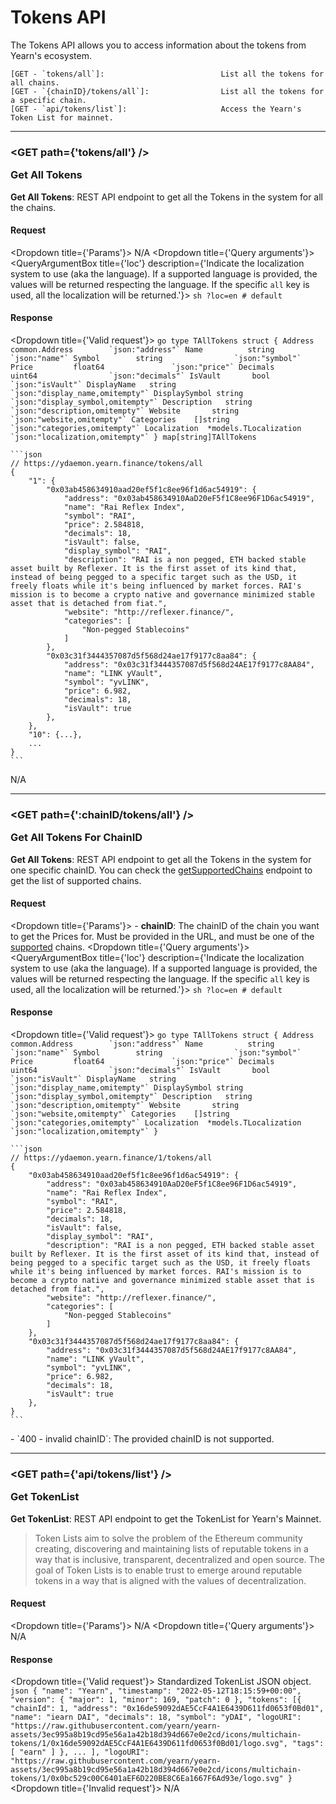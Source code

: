 
# Tokens API
The Tokens API allows you to access information about the tokens from Yearn's ecosystem.

```
[GET - `tokens/all`]:                          List all the tokens for all chains.
[GET - `{chainID}/tokens/all`]:                List all the tokens for a specific chain.
[GET - `api/tokens/list`]:                     Access the Yearn's Token List for mainnet.
```

---------------------------------------------------------------------------------------------------

### <GET path={'tokens/all'} /> <p>Get All Tokens</p>
**Get All Tokens**: REST API endpoint to get all the Tokens in the system for all the chains.

#### Request
<Dropdown title={'Params'}>
	N/A
</Dropdown>
<Dropdown title={'Query arguments'}>
	<QueryArgumentBox
		title={'loc'}
		description={'Indicate the localization system to use (aka the language). If a supported language is provided, the values will be returned respecting the language. If the specific `all` key is used, all the localization will be returned.'}>
		```sh
		?loc=en # default
		```
	</QueryArgumentBox>
</Dropdown>

#### Response
<Dropdown title={'Valid request'}>
	```go
	type TAllTokens struct {
		Address       common.Address        `json:"address"`
		Name          string                `json:"name"`
		Symbol        string                `json:"symbol"`
		Price         float64               `json:"price"`
		Decimals      uint64                `json:"decimals"`
		IsVault       bool                  `json:"isVault"`
		DisplayName   string                `json:"display_name,omitempty"`
		DisplaySymbol string                `json:"display_symbol,omitempty"`
		Description   string                `json:"description,omitempty"`
		Website       string                `json:"website,omitempty"`
		Categories    []string              `json:"categories,omitempty"`
		Localization  *models.TLocalization `json:"localization,omitempty"`
	}
	map[string]TAllTokens
	```

	```json
	// https://ydaemon.yearn.finance/tokens/all
	{
		"1": {
			"0x03ab458634910aad20ef5f1c8ee96f1d6ac54919": {
				"address": "0x03ab458634910AaD20eF5f1C8ee96F1D6ac54919",
				"name": "Rai Reflex Index",
				"symbol": "RAI",
				"price": 2.584818,
				"decimals": 18,
				"isVault": false,
				"display_symbol": "RAI",
				"description": "RAI is a non pegged, ETH backed stable asset built by Reflexer. It is the first asset of its kind that, instead of being pegged to a specific target such as the USD, it freely floats while it's being influenced by market forces. RAI's mission is to become a crypto native and governance minimized stable asset that is detached from fiat.",
				"website": "http://reflexer.finance/",
				"categories": [
					"Non-pegged Stablecoins"
				]
			},
			"0x03c31f3444357087d5f568d24ae17f9177c8aa84": {
				"address": "0x03c31f3444357087d5f568d24AE17f9177c8AA84",
				"name": "LINK yVault",
				"symbol": "yvLINK",
				"price": 6.982,
				"decimals": 18,
				"isVault": true
			},
		},
		"10": {...},
		...
	}
	```
</Dropdown>
<Dropdown title={'Invalid request'}>
	N/A
</Dropdown>

---------------------------------------------------------------------------------------------------

### <GET path={':chainID/tokens/all'} /> <p>Get All Tokens For ChainID</p>
**Get All Tokens**: REST API endpoint to get all the Tokens in the system for one specific chainID. You can check the [getSupportedChains](/docs/routes/getSupportedChains) endpoint to get the list of supported chains. 

#### Request
<Dropdown title={'Params'}>
	- **chainID**: The chainID of the chain you want to get the Prices for. Must be provided in the URL, and must be one of the [supported](/docs/routes/getSupportedChains) chains.
</Dropdown>
<Dropdown title={'Query arguments'}>
	<QueryArgumentBox
		title={'loc'}
		description={'Indicate the localization system to use (aka the language). If a supported language is provided, the values will be returned respecting the language. If the specific `all` key is used, all the localization will be returned.'}>
		```sh
		?loc=en # default
		```
	</QueryArgumentBox>
</Dropdown>

#### Response
<Dropdown title={'Valid request'}>
	```go
	type TAllTokens struct {
		Address       common.Address        `json:"address"`
		Name          string                `json:"name"`
		Symbol        string                `json:"symbol"`
		Price         float64               `json:"price"`
		Decimals      uint64                `json:"decimals"`
		IsVault       bool                  `json:"isVault"`
		DisplayName   string                `json:"display_name,omitempty"`
		DisplaySymbol string                `json:"display_symbol,omitempty"`
		Description   string                `json:"description,omitempty"`
		Website       string                `json:"website,omitempty"`
		Categories    []string              `json:"categories,omitempty"`
		Localization  *models.TLocalization `json:"localization,omitempty"`
	}
	```

	```json
	// https://ydaemon.yearn.finance/1/tokens/all
	{
		"0x03ab458634910aad20ef5f1c8ee96f1d6ac54919": {
			"address": "0x03ab458634910AaD20eF5f1C8ee96F1D6ac54919",
			"name": "Rai Reflex Index",
			"symbol": "RAI",
			"price": 2.584818,
			"decimals": 18,
			"isVault": false,
			"display_symbol": "RAI",
			"description": "RAI is a non pegged, ETH backed stable asset built by Reflexer. It is the first asset of its kind that, instead of being pegged to a specific target such as the USD, it freely floats while it's being influenced by market forces. RAI's mission is to become a crypto native and governance minimized stable asset that is detached from fiat.",
			"website": "http://reflexer.finance/",
			"categories": [
				"Non-pegged Stablecoins"
			]
		},
		"0x03c31f3444357087d5f568d24ae17f9177c8aa84": {
			"address": "0x03c31f3444357087d5f568d24AE17f9177c8AA84",
			"name": "LINK yVault",
			"symbol": "yvLINK",
			"price": 6.982,
			"decimals": 18,
			"isVault": true
		},
	}
	```
</Dropdown>
<Dropdown title={'Invalid request'}>
	- `400 - invalid chainID`: The provided chainID is not supported.
</Dropdown>

---------------------------------------------------------------------------------------------------

### <GET path={'api/tokens/list'} /> <p>Get TokenList</p>
**Get TokenList**: REST API endpoint to get the TokenList for Yearn's Mainnet.

> Token Lists aim to solve the problem of the Ethereum community creating, discovering and maintaining lists of reputable tokens in a way that is inclusive, transparent, decentralized and open source.
> The goal of Token Lists is to enable trust to emerge around reputable tokens in a way that is aligned with the values of decentralization.


#### Request
<Dropdown title={'Params'}>
	N/A
</Dropdown>
<Dropdown title={'Query arguments'}>
	N/A
</Dropdown>

#### Response
<Dropdown title={'Valid request'}>
	Standardized TokenList JSON object.
	```json
	{
	    "name": "Yearn",
		"timestamp": "2022-05-12T18:15:59+00:00",
		"version": {
			"major": 1,
			"minor": 169,
			"patch": 0
		},
		"tokens": [{
				"chainId": 1,
				"address": "0x16de59092dAE5CcF4A1E6439D611fd0653f0Bd01",
				"name": "iearn DAI",
				"decimals": 18,
				"symbol": "yDAI",
				"logoURI": "https://raw.githubusercontent.com/yearn/yearn-assets/3ec995a8b19cd95e56a1a42b18d394d667e0e2cd/icons/multichain-tokens/1/0x16de59092dAE5CcF4A1E6439D611fd0653f0Bd01/logo.svg",
				"tags": [
					"earn"
				]
			},
			...
		],
		"logoURI": "https://raw.githubusercontent.com/yearn/yearn-assets/3ec995a8b19cd95e56a1a42b18d394d667e0e2cd/icons/multichain-tokens/1/0x0bc529c00C6401aEF6D220BE8C6Ea1667F6Ad93e/logo.svg"
	}
	```
</Dropdown>
<Dropdown title={'Invalid request'}>
	N/A
</Dropdown>